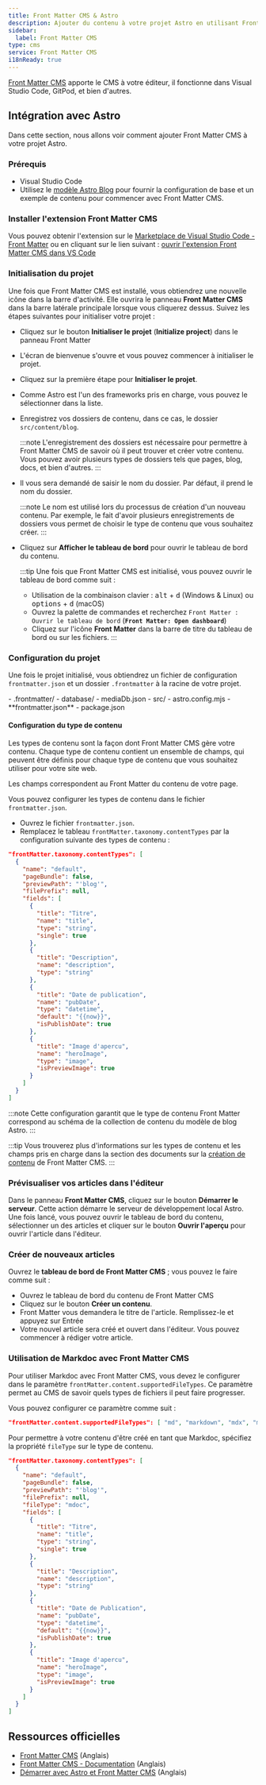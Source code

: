```yaml
---
title: Front Matter CMS & Astro
description: Ajouter du contenu à votre projet Astro en utilisant Front Matter CMS
sidebar:
  label: Front Matter CMS
type: cms
service: Front Matter CMS
i18nReady: true
---
```


[Front Matter CMS](https://frontmatter.codes/) apporte le CMS à votre éditeur, il fonctionne dans Visual Studio Code, GitPod, et bien d'autres.

## Intégration avec Astro

Dans cette section, nous allons voir comment ajouter Front Matter CMS à votre projet Astro.

### Prérequis 

- Visual Studio Code
- Utilisez le [modèle Astro Blog](https://github.com/withastro/astro/tree/main/examples/blog) pour fournir la configuration de base et un exemple de contenu pour commencer avec Front Matter CMS.

### Installer l'extension Front Matter CMS

Vous pouvez obtenir l'extension sur le [Marketplace de Visual Studio Code - Front Matter](https://marketplace.visualstudio.com/items?itemName=eliostruyf.vscode-front-matter) ou en cliquant sur le lien suivant : [ouvrir l'extension Front Matter CMS dans VS Code](vscode:extension/eliostruyf.vscode-front-matter)

### Initialisation du projet

Une fois que Front Matter CMS est installé, vous obtiendrez une nouvelle icône dans la barre d'activité. Elle ouvrira le panneau **Front Matter CMS** dans la barre latérale principale lorsque vous cliquerez dessus. Suivez les étapes suivantes pour initialiser votre projet :

- Cliquez sur le bouton **Initialiser le projet** (__Initialize project__) dans le panneau Front Matter
- L'écran de bienvenue s'ouvre et vous pouvez commencer à initialiser le projet.
- Cliquez sur la première étape pour **Initialiser le projet**.
- Comme Astro est l'un des frameworks pris en charge, vous pouvez le sélectionner dans la liste.
- Enregistrez vos dossiers de contenu, dans ce cas, le dossier `src/content/blog`.

  :::note
  L'enregistrement des dossiers est nécessaire pour permettre à Front Matter CMS de savoir où il peut trouver et créer votre contenu. Vous pouvez avoir plusieurs types de dossiers tels que pages, blog, docs, et bien d'autres.
  :::

- Il vous sera demandé de saisir le nom du dossier. Par défaut, il prend le nom du dossier.

  :::note
  Le nom est utilisé lors du processus de création d'un nouveau contenu. Par exemple, le fait d'avoir plusieurs enregistrements de dossiers vous permet de choisir le type de contenu que vous souhaitez créer.
  :::

- Cliquez sur **Afficher le tableau de bord** pour ouvrir le tableau de bord du contenu.

  :::tip
  Une fois que Front Matter CMS est initialisé, vous pouvez ouvrir le tableau de bord comme suit :

  - Utilisation de la combinaison clavier : <kbd>alt</kbd> + <kbd>d</kbd> (Windows & Linux) ou <kbd>options</kbd> + <kbd>d</kbd> (macOS)
  - Ouvrez la palette de commandes et recherchez `Front Matter : Ouvrir le tableau de bord` (__`Front Matter: Open dashboard`__)
  - Cliquez sur l'icône **Front Matter** dans la barre de titre du tableau de bord ou sur les fichiers.
  :::

### Configuration du projet

Une fois le projet initialisé, vous obtiendrez un fichier de configuration `frontmatter.json` et un dossier `.frontmatter` à la racine de votre projet.

<FileTree title="Structure du projet">
- .frontmatter/
  - database/
    - mediaDb.json
- src/
- astro.config.mjs
- **frontmatter.json**
- package.json
</FileTree>

#### Configuration du type de contenu

Les types de contenu sont la façon dont Front Matter CMS gère votre contenu. Chaque type de contenu contient un ensemble de champs, qui peuvent être définis pour chaque type de contenu que vous souhaitez utiliser pour votre site web.

Les champs correspondent au Front Matter du contenu de votre page.

Vous pouvez configurer les types de contenu dans le fichier `frontmatter.json`. 

- Ouvrez le fichier `frontmatter.json`.
- Remplacez le tableau `frontMatter.taxonomy.contentTypes` par la configuration suivante des types de contenu :

```json title="frontmatter.json"
"frontMatter.taxonomy.contentTypes": [
  {
    "name": "default",
    "pageBundle": false,
    "previewPath": "'blog'",
    "filePrefix": null,
    "fields": [
      {
        "title": "Titre",
        "name": "title",
        "type": "string",
        "single": true
      },
      {
        "title": "Description",
        "name": "description",
        "type": "string"
      },
      {
        "title": "Date de publication",
        "name": "pubDate",
        "type": "datetime",
        "default": "{{now}}",
        "isPublishDate": true
      },
      {
        "title": "Image d'apercu",
        "name": "heroImage",
        "type": "image",
        "isPreviewImage": true
      }
    ]
  }
]
```

:::note
Cette configuration garantit que le type de contenu Front Matter correspond au schéma de la collection de contenu du modèle de blog Astro.
:::

:::tip
Vous trouverez plus d'informations sur les types de contenu et les champs pris en charge dans la section des documents sur la [création de contenu](https://frontmatter.codes/docs/content-creation) de Front Matter CMS.
:::

### Prévisualiser vos articles dans l'éditeur

Dans le panneau **Front Matter CMS**, cliquez sur le bouton **Démarrer le serveur**. Cette action démarre le serveur de développement local Astro. Une fois lancé, vous pouvez ouvrir le tableau de bord du contenu, sélectionner un des articles et cliquer sur le bouton **Ouvrir l'aperçu** pour ouvrir l'article dans l'éditeur.

### Créer de nouveaux articles

Ouvrez le **tableau de bord de Front Matter CMS** ; vous pouvez le faire comme suit : 

- Ouvrez le tableau de bord du contenu de Front Matter CMS
- Cliquez sur le bouton **Créer un contenu**.
- Front Matter vous demandera le titre de l'article. Remplissez-le et appuyez sur Entrée
- Votre nouvel article sera créé et ouvert dans l'éditeur. Vous pouvez commencer à rédiger votre article.

### Utilisation de Markdoc avec Front Matter CMS

Pour utiliser Markdoc avec Front Matter CMS, vous devez le configurer dans le paramètre `frontMatter.content.supportedFileTypes`. Ce paramètre permet au CMS de savoir quels types de fichiers il peut faire progresser.

Vous pouvez configurer ce paramètre comme suit :

```json title="frontmatter.json"
"frontMatter.content.supportedFileTypes": [ "md", "markdown", "mdx", "mdoc" ]
```

Pour permettre à votre contenu d'être créé en tant que Markdoc, spécifiez la propriété `fileType` sur le type de contenu.

```json title="frontmatter.json" ins={7}
"frontMatter.taxonomy.contentTypes": [
  {
    "name": "default",
    "pageBundle": false,
    "previewPath": "'blog'",
    "filePrefix": null,
    "fileType": "mdoc",
    "fields": [
      {
        "title": "Titre",
        "name": "title",
        "type": "string",
        "single": true
      },
      {
        "title": "Description",
        "name": "description",
        "type": "string"
      },
      {
        "title": "Date de Publication",
        "name": "pubDate",
        "type": "datetime",
        "default": "{{now}}",
        "isPublishDate": true
      },
      {
        "title": "Image d'apercu",
        "name": "heroImage",
        "type": "image",
        "isPreviewImage": true
      }
    ]
  }
]
```

## Ressources officielles

- [Front Matter CMS](https://frontmatter.codes/) (Anglais)
- [Front Matter CMS - Documentation](https://frontmatter.codes/docs/) (Anglais)
- [Démarrer avec Astro et Front Matter CMS](https://youtu.be/xb6pZiier_E) (Anglais)
